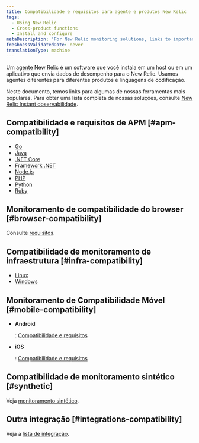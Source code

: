 ```yaml
---
title: Compatibilidade e requisitos para agente e produtos New Relic
tags:
  - Using New Relic
  - Cross-product functions
  - Install and configure
metaDescription: 'For New Relic monitoring solutions, links to important compatibility and requirements documentation.'
freshnessValidatedDate: never
translationType: machine
---
```


Um [agente](/docs/using-new-relic/welcome-new-relic/get-started/glossary#agent) New Relic é um software que você instala em um host ou em um aplicativo que envia dados de desempenho para o New Relic. Usamos agentes diferentes para diferentes produtos e linguagens de codificação.

Neste documento, temos links para algumas de nossas ferramentas mais populares. Para obter uma lista completa de nossas soluções, consulte [New Relic Instant observabilidade](https://newrelic.com/instant-observability/).

## Compatibilidade e requisitos de APM [#apm-compatibility]

* [Go](/docs/agents/go-agent/get-started/go-agent-compatibility-requirements)
* [Java](/docs/compatibility-requirements-java-agent)
* [.NET Core](/docs/agents/net-agent/installation/compatibility-requirements-net-core-agent)
* [Framework .NET](/docs/agents/net-agent/getting-started/compatibility-requirements-net-agent)
* [Node.js](/docs/agents/nodejs-agent/getting-started/compatibility-requirements-nodejs-agent)
* [PHP](/docs/agents/php-agent/getting-started/php-agent-compatibility-requirements)
* [Python](/docs/agents/python-agent/getting-started/compatibility-requirements-python-agent)
* [Ruby](/docs/agents/ruby-agent/getting-started/new-relic-ruby#compat)

## Monitoramento de compatibilidade do browser [#browser-compatibility]

Consulte [<InlinePopover type="browser"/>requisitos](/docs/browser/new-relic-browser/getting-started/compatibility-requirements-browser-monitoring).

## Compatibilidade de monitoramento de infraestrutura [#infra-compatibility]

* [Linux](/docs/infrastructure/new-relic-infrastructure/getting-started/compatibility-requirements-new-relic-infrastructure)
* [Windows](/docs/infrastructure/new-relic-infrastructure/getting-started/compatibility-requirements-new-relic-infrastructure)

## Monitoramento de Compatibilidade Móvel [#mobile-compatibility]

* <DNT>**Android**</DNT>

  : [Compatibilidade e requisitos](/docs/mobile-monitoring/new-relic-mobile-android/get-started/new-relic-android-compatibility-requirements)

* <DNT>**iOS**</DNT>

  : [Compatibilidade e requisitos](/docs/mobile-monitoring/new-relic-mobile-ios/get-started/new-relic-ios-compatibility-requirements)

## Compatibilidade de monitoramento sintético [#synthetic]

Veja [monitoramento sintético](/docs/synthetics/new-relic-synthetics/getting-started/introduction-new-relic-synthetics#compatibility).

## Outra integração [#integrations-compatibility]

Veja a [lista de integração](https://newrelic.com/instant-observability).